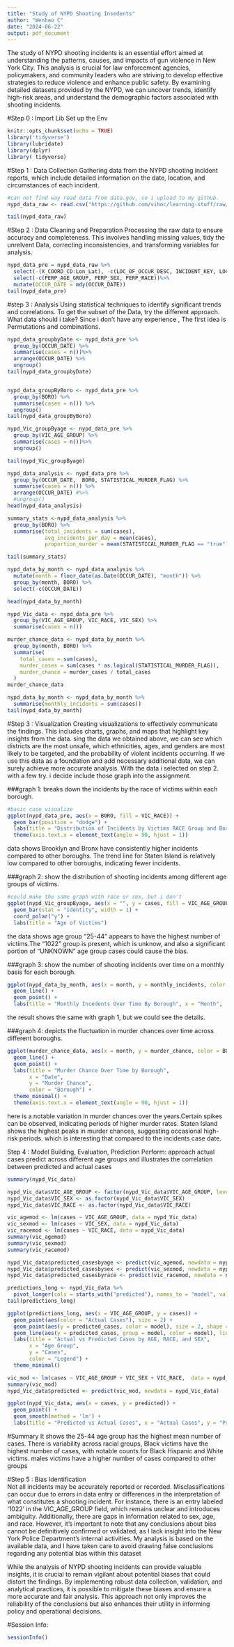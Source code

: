 ---
title: "Study of NYPD Shooting Insedents"
author: "Wenhao C"
date: "2024-06-22"
output: pdf_document
---


The study of NYPD shooting incidents is an essential effort aimed at understanding the patterns, causes, and impacts of gun violence in New York City. This analysis is crucial for law enforcement agencies, policymakers, and community leaders who are striving to develop effective strategies to reduce violence and enhance public safety. By examining detailed datasets provided by the NYPD, we can uncover trends, identify high-risk areas, and understand the demographic factors associated with shooting incidents.


#Step 0 : Import Lib Set up the Env
```{r setup, include=FALSE}
knitr::opts_chunk$set(echo = TRUE)
library('tidyverse')
library(lubridate)
library(dplyr)
library( tidyverse)
```
#Step 1 : Data Collection
Gathering data from the NYPD shooting incident reports, which include detailed information on the date, location, and circumstances of each incident.
```{r readdata}
#can not find way read data from data.gov, so i upload to my github.
nypd_data_raw <- read.csv("https://github.com/vihoc/learning-stuff/raw/main/NYPD_Shooting_Incident_Data__Historic_.csv");

```
```{r rawdatas}

tail(nypd_data_raw)

```

#Step 2 : Data Cleaning and Preparation
Processing the raw data to ensure accuracy and completeness. This involves handling missing values, tidy the unrelvent Data, correcting inconsistencies, and transforming variables for analysis.
```{r tidy}

nypd_data_pre = nypd_data_raw %>%
  select(-(X_COORD_CD:Lon_Lat), -c(LOC_OF_OCCUR_DESC, INCIDENT_KEY, LOCATION_DESC, LOC_CLASSFCTN_DESC, JURISDICTION_CODE))%>%
  select(-c(PERP_AGE_GROUP, PERP_SEX, PERP_RACE))%>%
  mutate(OCCUR_DATE = mdy(OCCUR_DATE)) 
tail(nypd_data_pre)

```
#step 3 : Analysis
Using statistical techniques to identify significant trends and correlations.
To get the subset of the Data, try the different approach.
What data should i take?
Since i don't have any experience , The first idea is Permutations and combinations.
```{r dataprocess}
nypd_data_groupbyDate <- nypd_data_pre %>%
  group_by(OCCUR_DATE) %>%
  summarise(cases = n())%>%
  arrange(OCCUR_DATE) %>%
  ungroup()
tail(nypd_data_groupbyDate)


nypd_data_groupByBoro <- nypd_data_pre %>%
  group_by(BORO) %>%
  summarise(cases = n()) %>%
  ungroup()
tail(nypd_data_groupByBoro)

nypd_Vic_groupByage <- nypd_data_pre %>%
  group_by(VIC_AGE_GROUP) %>%
  summarise(cases = n())%>%
  ungroup()

tail(nypd_Vic_groupByage)

nypd_data_analysis <- nypd_data_pre %>%
  group_by(OCCUR_DATE,  BORO, STATISTICAL_MURDER_FLAG) %>%
  summarise(cases = n()) %>%
  arrange(OCCUR_DATE) #%>%
  #ungroup()
head(nypd_data_analysis)

summary_stats <-nypd_data_analysis %>%
  group_by(BORO) %>%
  summarise(total_incidents = sum(cases),
            avg_incidents_per_day = mean(cases),
            proportion_murder = mean(STATISTICAL_MURDER_FLAG == "true"))

tail(summary_stats)

nypd_data_by_month <- nypd_data_analysis %>%
  mutate(month = floor_date(as.Date(OCCUR_DATE), "month")) %>%
  group_by(month, BORO) %>%
  select(-c(OCCUR_DATE))

head(nypd_data_by_month)

nypd_Vic_data <- nypd_data_pre %>%
  group_by(VIC_AGE_GROUP, VIC_RACE, VIC_SEX) %>%
  summarise(cases = n())

murder_chance_data <- nypd_data_by_month %>%
  group_by(month, BORO) %>%
  summarise(
    total_cases = sum(cases),
    murder_cases = sum(cases * as.logical(STATISTICAL_MURDER_FLAG)),
    murder_chance = murder_cases / total_cases
  )
murder_chance_data

nypd_data_by_month <- nypd_data_by_month %>%
  summarise(monthly_incidents = sum(cases))
tail(nypd_data_by_month)

```

#Step 3 : Visualization
Creating visualizations to effectively communicate the findings. This includes charts, graphs, and maps that highlight key insights from the data.
sing the data we obtained above, we can see which districts are the most unsafe, which ethnicities, ages, and genders are most likely to be targeted, and the probability of violent incidents occurring. If we use this data as a foundation and add necessary additional data, we can surely achieve more accurate analysis.
With the data i selected on step 2. with a few try. 
i decide include those graph into the assignment.

###graph 1: breaks down the incidents by the race of victims within each borough.
```{r datavisualize}
#basic case visualize
ggplot(nypd_data_pre, aes(x = BORO, fill = VIC_RACE)) +
  geom_bar(position = "dodge") + 
  labs(title = "Distribution of Incidents by Victims RACE Group and Borough")+
  theme(axis.text.x = element_text(angle = 90, hjust = 1))
```
data shows Brooklyn and Bronx have consistently higher incidents compared to other boroughs.
The trend line for Staten Island is relatively low compared to other boroughs, indicating fewer incidents.

###graph 2: show the distribution of shooting incidents among different age groups of victims. 
```{r}
#could make the same graph with race or sex, but i don't 
ggplot(nypd_Vic_groupByage, aes(x = "", y = cases, fill = VIC_AGE_GROUP)) +
  geom_bar(stat = "identity", width = 1) +
  coord_polar("y") +
  labs(title = "Age of Victims")
```
the data shows age group “25-44” appears to have the highest number of victims.The “1022” group is present, which is unknow, and also a significant portion of “UNKNOWN” age group cases could cause the bias.

###graph 3: show the number of shooting incidents over time on a monthly basis for each borough.

```{r}
ggplot(nypd_data_by_month, aes(x = month, y = monthly_incidents, color = BORO)) +
  geom_line() + 
  geom_point() + 
  labs(title = "Monthly Incedents Over Time By Borough", x = "Month",  y = "Number of Incedents")
```
the result shows the same with graph 1, but we could see the details.

###graph 4: depicts the fluctuation in murder chances over time across different boroughs.
```{r}
ggplot(murder_chance_data, aes(x = month, y = murder_chance, color = BORO)) +
  geom_line() +
  geom_point() +
  labs(title = "Murder Chance Over Time by Borough",
       x = "Date",
       y = "Murder Chance",
       color = "Borough") +
  theme_minimal() +
  theme(axis.text.x = element_text(angle = 90, hjust = 1))

```
here is a notable variation in murder chances over the years.Certain spikes can be observed, indicating periods of higher murder rates.
Staten Island shows the highest peaks in murder chances, suggesting occasional high-risk periods. which is interesting that compared to the incidents case date.

Step 4 : Model Building, Evaluation, Prediction
Perform: approach actual cases predict across different age groups and illustrates the correlation between predicted and actual cases

```{r model}

summary(nypd_Vic_data)

nypd_Vic_data$VIC_AGE_GROUP <- factor(nypd_Vic_data$VIC_AGE_GROUP, levels = c("<18", "1022", "18-24", "25-44", "45-64", "65+", "UNKNOWN"))
nypd_Vic_data$VIC_SEX <- as.factor(nypd_Vic_data$VIC_SEX)
nypd_Vic_data$VIC_RACE <- as.factor(nypd_Vic_data$VIC_RACE)

vic_agemod <- lm(cases ~ VIC_AGE_GROUP, data = nypd_Vic_data)
vic_sexmod <- lm(cases ~ VIC_SEX, data = nypd_Vic_data)
vic_racemod <- lm(cases ~ VIC_RACE, data = nypd_Vic_data)
summary(vic_agemod)
summary(vic_sexmod)
summary(vic_racemod)

nypd_Vic_data$predicted_casesbyage <- predict(vic_agemod, newdata = nypd_Vic_data)
nypd_Vic_data$predicted_casesbysex <- predict(vic_sexmod, newdata = nypd_Vic_data)
nypd_Vic_data$predicted_casesbyrace <- predict(vic_racemod, newdata = nypd_Vic_data)

predictions_long <- nypd_Vic_data %>%
  pivot_longer(cols = starts_with("predicted"), names_to = "model", values_to = "predicted_cases")
tail(predictions_long)

ggplot(predictions_long, aes(x = VIC_AGE_GROUP, y = cases)) +
  geom_point(aes(color = "Actual Cases"), size = 2) +
  geom_point(aes(y = predicted_cases, color = model), size = 2, shape = 1) +
  geom_line(aes(y = predicted_cases, group = model, color = model), linetype = "dashed") +
  labs(title = "Actual vs Predicted Cases by AGE, RACE, and SEX",
       x = "Age Group",
       y = "Cases",
       color = "Legend") +
  theme_minimal()

vic_mod <- lm(cases ~ VIC_AGE_GROUP + VIC_SEX + VIC_RACE,  data = nypd_Vic_data)
summary(vic_mod)
nypd_Vic_data$predicted <- predict(vic_mod, newdata = nypd_Vic_data)

ggplot(nypd_Vic_data, aes(x = cases, y = predicted)) +
  geom_point() +
  geom_smooth(method = 'lm') +
  labs(title = "Predicted vs Actual Cases", x = "Actual Cases", y = "Predicted Cases")
```
#Summary
It shows the 25-44 age group has the highest mean number of cases.
There is variability across racial groups, Black victims have the highest number of cases, with notable counts for Black Hispanic and White victims.
males victims have a higher number of cases compared to other groups


#Step 5 : Bias Identification  
Not all incidents may be accurately reported or recorded. Misclassifications can occur due to errors in data entry or differences in the interpretation of what constitutes a shooting incident. For instance, there is an entry labeled ‘1022’ in the VIC_AGE_GROUP field, which remains unclear and introduces ambiguity. Additionally, there are gaps in information related to sex, age, and race. However, it’s important to note that any conclusions about bias cannot be definitively confirmed or validated, as I lack insight into the New York Police Department’s internal activities. My analysis is based on the available data, and I have taken care to avoid drawing false conclusions regarding any potential bias within this dataset


While the analysis of NYPD shooting incidents can provide valuable insights, it is crucial to remain vigilant about potential biases that could distort the findings. By implementing robust data collection, validation, and analytical practices, it is possible to mitigate these biases and ensure a more accurate and fair analysis. This approach not only improves the reliability of the conclusions but also enhances their utility in informing policy and operational decisions.

#Session Info:
```{r}
sessionInfo()
```
